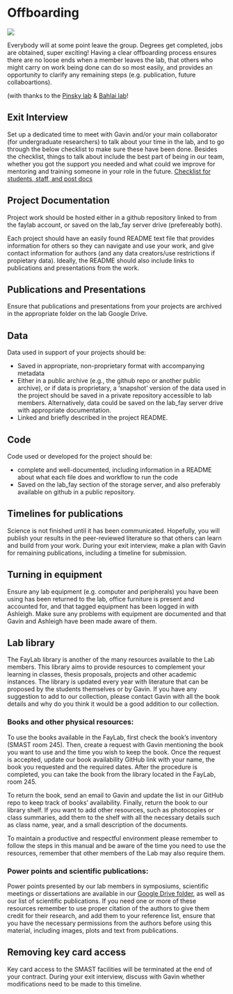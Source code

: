 # Offboarding {#offboarding}

![](img/adventure.jpg)

Everybody will at some point leave the group. Degrees get completed, jobs are obtained, super exciting! Having a clear offboarding process ensures there are no loose ends when a member leaves the lab, that others who might carry on work being done can do so most easily, and provides an opportunity to clarify any remaining steps (e.g. publication, future collaboartions).  

(with thanks to the [Pinsky lab](https://github.com/pinskylab) & [Bahlai lab](https://github.com/BahlaiLab)!

## Exit Interview

Set up a dedicated time to meet with Gavin and/or your main collaborator (for undergraduate researchers) to talk about your time in the lab, and to go through the below checklist to make sure these have been done. Besides the checklist, things to talk about include the best part of being in our team, whether you got the support you needed and what could we improve for mentoring and training someone in your role in the future. 
[Checklist for students, staff, and post docs](https://docs.google.com/document/d/1Z0Czwr3lRPGCgA-OP2WLGpWizJvsIUZ7_NOgVI4AfnQ/edit?usp=sharing)

## Project Documentation 

Project work should be hosted either in a github repository linked to from the faylab account, or saved on the lab_fay server drive (prefereably both).  

Each project should have an easily found README text file that provides information for others so they can navigate and use your work, and give contact information for authors (and any data creators/use restrictions if propietary data). Ideally, the README should also include links to publications and presentations from the work.  

## Publications and Presentations

Ensure that publications and presentations from your projects are archived in the appropriate folder on the lab Google Drive.  

## Data

Data used in support of your projects should be:

* Saved in appropriate, non-proprietary format with accompanying metadata
* Either in a public archive (e.g., the github repo or another public archive), or if data is proprietary, a 'snapshot' version of the data used in the project should be saved in a private repository accessible to lab members. Alternatively, data could be saved on the lab_fay server drive with appropriate documentation. 
* Linked and briefly described in the project README.  

## Code

Code used or developed for the project should be:

* complete and well-documented, including information in a README about what each file does and workflow to run the code
* Saved on the lab_fay section of the storage server, and also preferably available on github in a public repository.  
 
## Timelines for publications

Science is not finished until it has been communicated. Hopefully, you will publish your results in the peer-reviewed literature so that others can learn and build from your work. During your exit interview, make a plan with Gavin for remaining publications, including a timeline for submission.   

## Turning in equipment

Ensure any lab equipment (e.g. computer and peripherals) you have been using has been returned to the lab, office furniture is present and accounted for, and that tagged equipment has been logged in with Ashleigh. Make sure any problems with equipment are documented and that Gavin and Ashleigh have been made aware of them.  

## Lab library

The FayLab library is another of the many resources available to the Lab members. This library aims to provide resources to complement your learning in classes, thesis proposals, projects and other academic instances. The library is updated every year with literature that can be proposed by the students themselves or by Gavin. If you have any suggestion to add to our collection, please contact Gavin with all the book details and why do you think it would be a good addition to our collection. 

### Books and other physical resources:

To use the books available in the FayLab, first check the book's inventory (SMAST room 245). Then, create a request with Gavin mentioning the book you want to use and the time you wish to keep the book. Once the request is accepted, update our book availability GitHub link with your name, the book you requested and the required dates. After the procedure is completed, you can take the book from the library located in the FayLab, room 245. 

To return the book, send an email to Gavin and update the list in our GitHub repo to keep track of books’ availability. Finally, return the book to our library shelf. 
If you want to add other resources, such as photocopies or class summaries, add them to the shelf with all the necessary details such as class name, year, and a small description of the documents.

To maintain a productive and respectful environment please remember to follow the steps in this manual and be aware of the time you need to use the resources, remember that other members of the Lab may also require them. 

### Power points and scientific publications:

Power points presented by our lab members in symposiums, scientific meetings or dissertations are available in our [Google Drive folder](https://drive.google.com/drive/u/0/folders/17dGyBXX2PBKc2el3601bQgh1L5nEsuFy), as well as our list of scientific publications. If you need one or more of these resources remember to use proper citation of the authors to give them credit for their research, and add them to your reference list, ensure that you have the necessary permissions from the authors before using this material, including images, plots and text from publications. 

## Removing key card access

Key card access to the SMAST facilities will be terminated at the end of your contract. During your exit interview, discuss with Gavin whether modifications need to be made to this timeline.  
